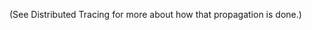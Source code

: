 (See <PlatformLink to="/usage/distributed-tracing/">Distributed Tracing</PlatformLink> for more about how that propagation is done.)
